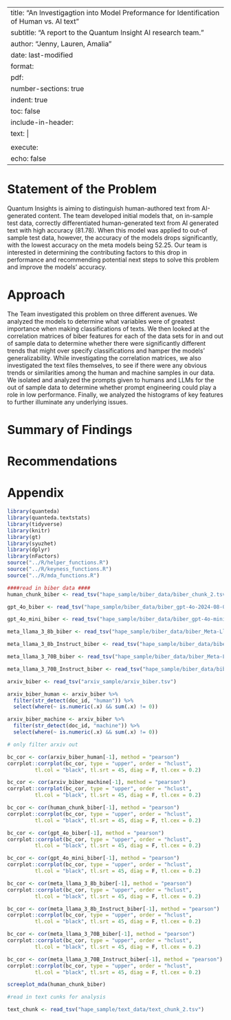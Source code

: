 
---
title: "An Investigagtion into Model Preformance for Identification of Human vs. AI text"
subtitle: "A report to the Quantum Insight AI research team."
author: "Jenny, Lauren, Amalia"
date: last-modified
format:
  pdf:
    number-sections: true
    indent: true
    toc: false
    include-in-header:
      text: |
        \addtokomafont{disposition}{\rmfamily}
execute:
  echo: false
---

# Statement of the Problem
Quantum Insights is aiming to distinguish human-authored text from AI-generated content. The team developed initial models that, on in-sample test data, correctly differentiated human-generated text from AI generated text with high accuracy ($81.78%-96.25%$). When this model was applied to out-of sample test data, however, the accuracy of the models drops significantly, with the lowest accuracy on the meta models being $52.25%$. Our team is interested in determining the contributing factors to this drop in performance and recommending potential next steps to solve this problem and improve the models' accuracy.

# Approach

The Team investigated this problem on three different avenues. We analyzed the models to determine what variables were of greatest importance when making classifications of texts. We then looked at the correlation matrices of biber features for each of the data sets for in and out of sample data to determine whether there were significantly different trends that might over specify classifications and hamper the models' generalizability. While investigating the correlation matrices, we also investigated the text files themselves, to see if there were any obvious trends or similarities among the human and machine samples in our data. We isolated and analyzed the prompts given to humans and LLMs for the out of sample data to determine whether prompt engineering could play a role in low performance. Finally, we analyzed the histograms of key features to further illuminate any underlying issues.


# Summary of Findings



# Recommendations



# Appendix

```{r, include=FALSE}
library(quanteda)
library(quanteda.textstats)
library(tidyverse)
library(knitr)
library(gt)
library(syuzhet)
library(dplyr)
library(nFactors)
source("../R/helper_functions.R")
source("../R/keyness_functions.R")
source("../R/mda_functions.R")

```


```{r, include = FALSE}
####read in biber data ####
human_chunk_biber <- read_tsv("hape_sample/biber_data/biber_chunk_2.tsv")

gpt_4o_biber <- read_tsv("hape_sample/biber_data/biber_gpt-4o-2024-08-06.tsv")

gpt_4o_mini_biber <- read_tsv("hape_sample/biber_data/biber_gpt-4o-mini-2024-07-18.tsv")

meta_llama_3_8b_biber <- read_tsv("hape_sample/biber_data/biber_Meta-Llama-3-8B.tsv")

meta_llama_3_8b_Instruct_biber <- read_tsv("hape_sample/biber_data/biber_Meta-Llama-3-8B-Instruct.tsv")

meta_llama_3_70B_biber <- read_tsv("hape_sample/biber_data/biber_Meta-Llama-3-70B.tsv")

meta_llama_3_70B_Instruct_biber <- read_tsv("hape_sample/biber_data/biber_Meta-Llama-3-70B-Instruct.tsv")

arxiv_biber <- read_tsv("arxiv_sample/arxiv_biber.tsv")
```

```{r}

arxiv_biber_human <- arxiv_biber %>% 
  filter(str_detect(doc_id, "human")) %>%
  select(where(~ is.numeric(.x) && sum(.x) != 0))

arxiv_biber_machine <- arxiv_biber %>% 
  filter(str_detect(doc_id, "machine")) %>%
  select(where(~ is.numeric(.x) && sum(.x) != 0))

# only filter arxiv out 

```

```{r, fig.cap="Correlation Matrix of Out-Sample Human", out.height = "30%"}
bc_cor <- cor(arxiv_biber_human[-1], method = "pearson")
corrplot::corrplot(bc_cor, type = "upper", order = "hclust", 
         tl.col = "black", tl.srt = 45, diag = F, tl.cex = 0.2)
```
```{r, fig.cap="Correlation Matrix of Out-Sample Machine", out.height = "30%"}
bc_cor <- cor(arxiv_biber_machine[-1], method = "pearson")
corrplot::corrplot(bc_cor, type = "upper", order = "hclust", 
         tl.col = "black", tl.srt = 45, diag = F, tl.cex = 0.2)
```

```{r, fig.cap="Correlation Matrix of In-Sample Human", out.height = "30%"}
bc_cor <- cor(human_chunk_biber[-1], method = "pearson")
corrplot::corrplot(bc_cor, type = "upper", order = "hclust", 
         tl.col = "black", tl.srt = 45, diag = F, tl.cex = 0.2)
```
```{r, fig.cap="Correlation Matrix of In-Sample GPT 4o", out.height = "30%"}
bc_cor <- cor(gpt_4o_biber[-1], method = "pearson")
corrplot::corrplot(bc_cor, type = "upper", order = "hclust", 
         tl.col = "black", tl.srt = 45, diag = F, tl.cex = 0.2)
```

```{r, fig.cap="Correlation Matrix of In-Sample GPT 4o Mini", out.height = "30%"}
bc_cor <- cor(gpt_4o_mini_biber[-1], method = "pearson")
corrplot::corrplot(bc_cor, type = "upper", order = "hclust", 
         tl.col = "black", tl.srt = 45, diag = F, tl.cex = 0.2)
```
```{r, fig.cap="Correlation Matrix of In-Sample Meta 8B", out.height = "30%"}
bc_cor <- cor(meta_llama_3_8b_biber[-1], method = "pearson")
corrplot::corrplot(bc_cor, type = "upper", order = "hclust", 
         tl.col = "black", tl.srt = 45, diag = F, tl.cex = 0.2)
```
```{r, fig.cap="Correlation Matrix of In-Sample Meta 8B Instruct", out.height = "30%"}
bc_cor <- cor(meta_llama_3_8b_Instruct_biber[-1], method = "pearson")
corrplot::corrplot(bc_cor, type = "upper", order = "hclust", 
         tl.col = "black", tl.srt = 45, diag = F, tl.cex = 0.2)
```
```{r, fig.cap="Correlation Matrix of In-Sample Meta 70B", out.height = "30%"}
bc_cor <- cor(meta_llama_3_70B_biber[-1], method = "pearson")
corrplot::corrplot(bc_cor, type = "upper", order = "hclust", 
         tl.col = "black", tl.srt = 45, diag = F, tl.cex = 0.2)
```
```{r, fig.cap="Correlation Matrix of In-Sample Meta 70B Instruct", out.height = "30%"}
bc_cor <- cor(meta_llama_3_70B_Instruct_biber[-1], method = "pearson")
corrplot::corrplot(bc_cor, type = "upper", order = "hclust", 
         tl.col = "black", tl.srt = 45, diag = F, tl.cex = 0.2)
```


```{r}
screeplot_mda(human_chunk_biber)
```


```{r, include=FALSE}
#read in text cunks for analysis

text_chunk <- read_tsv("hape_sample/text_data/text_chunk_2.tsv")

```
